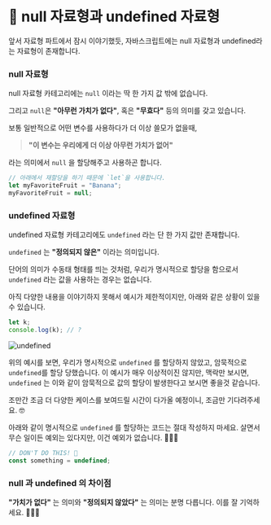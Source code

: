 # 📗 null 자료형과 undefined 자료형

앞서 자료형 파트에서 잠시 이야기했듯, 자바스크립트에는 null 자료형과 undefined라는 자료형이 존재합니다.

### null 자료형

null 자료형 카테고리에는 `null` 이라는 딱 한 가지 값 밖에 없습니다.

그리고 `null`은 **"아무런 가치가 없다"**, 혹은 **"무효다"** 등의 의미를 갖고 있습니다.

보통 일반적으로 어떤 변수를 사용하다가 더 이상 쓸모가 없을때,

> **"이 변수는 우리에게 더 이상 아무런 가치가 없어"**

라는 의미에서 `null` 을 할당해주고 사용하곤 합니다.

```javascript
// 아래에서 재할당을 하기 때문에 `let`을 사용합니다.
let myFavoriteFruit = "Banana";
myFavoriteFruit = null;
```

### undefined 자료형

undefined 자료형 카테고리에도 `undefined` 라는 단 한 가지 값만 존재합니다.

`undefined` 는 **"정의되지 않은"** 이라는 의미입니다.

단어의 의미가 수동태 형태를 띄는 것처럼, 우리가 명시적으로 할당을 함으로서 `undefined` 라는 값을 사용하는 경우는 없습니다.

아직 다양한 내용을 이야기하지 못해서 예시가 제한적이지만, 아래와 같은 상황이 있을 수 있습니다.

```javascript
let k;
console.log(k); // ?
```

![undefined](/images/posts/undefined-1.png)

위의 예시를 보면, 우리가 명시적으로 `undefined` 를 할당하지 않았고, 암묵적으로 `undefined`를 할당 당했습니다. 이 예시가 매우 이상적이진 않지만, 맥락만 보시면, `undefined` 는 이와 같이 암묵적으로 값의 할당이 발생한다고 보시면 좋을것 같습니다.

조만간 조금 더 다양한 케이스를 보여드릴 시간이 다가올 예정이니, 조금만 기다려주세요. 🤓

아래와 같이 명시적으로 `undefined` 를 할당하는 코드는 절대 작성하지 마세요. 살면서 무슨 일이든 예외는 있다지만, 이건 예외가 없습니다. 🙅🏻‍♂️

```javascript
// DON'T DO THIS! 🚫
const something = undefined;
```

### null 과 undefined 의 차이점

**"가치가 없다"** 는 의미와 **"정의되지 않았다"** 는 의미는 분명 다릅니다. 이를 잘 기억하세요. 💁🏻‍♂️
